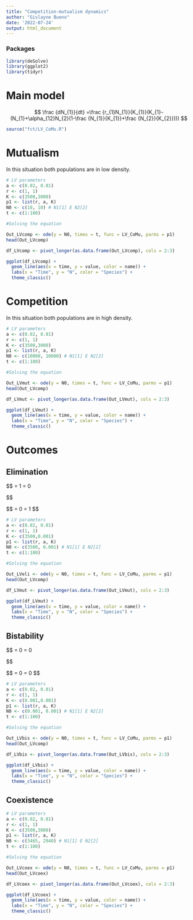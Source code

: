 ```yaml
---
title: "Competition-mutualism dynamics"
author: "Gislayne Bueno"
date: '2022-07-24'
output: html_document
---
```


### Packages

```r

library(deSolve)
library(ggplot2) 
library(tidyr)

```

# Main model

$$
\frac {dN_{1}}{dt} =\frac {r_{1}N_{1}}{K_{1}}(K_{1}-(N_{1}+\alpha_{12}N_{2}(1-\frac {N_{1}}{K_{1}}+\frac {N_{2}}{K_{2}})))
$$

```r
source("fct/LV_CoMu.R")
```

# Mutualism

In this situation both populations are in low density.

```r
# LV parameters
a <- c(0.02, 0.01)
r <- c(1, 1)
K <- c(3500,3000)
p1 <- list(r, a, K)
N0 <- c(10, 10) # N1[1] E N2[2]
t <- c(1:100)
```

```r
#Solving the equation

Out_LVcomp <- ode(y = N0, times = t, func = LV_CoMu, parms = p1)
head(Out_LVcomp)

```

```r
df_LVcomp <- pivot_longer(as.data.frame(Out_LVcomp), cols = 2:3)
```

```r
ggplot(df_LVcomp) +
  geom_line(aes(x = time, y = value, color = name)) +
  labs(x = "Time", y = "N", color = "Species") +
  theme_classic()
```

# Competition

In this situation both populations are in high density.

```r
# LV parameters
a <- c(0.02, 0.01)
r <- c(1, 1)
K <- c(3500,3000)
p1 <- list(r, a, K)
N0 <- c(10000, 10000) # N1[1] E N2[2]
t <- c(1:100)
```

```r
#Solving the equation

Out_LVmut <- ode(y = N0, times = t, func = LV_CoMu, parms = p1)
head(Out_LVcomp)

```

```r
df_LVmut <- pivot_longer(as.data.frame(Out_LVmut), cols = 2:3)
```

```r
ggplot(df_LVmut) +
  geom_line(aes(x = time, y = value, color = name)) +
  labs(x = "Time", y = "N", color = "Species") +
  theme_classic()
```

# Outcomes

## Elimination

\$\$ \frac{N_{1}}{K_{1}} = 1 \frac{N_{1}}{K_{1}} = 0

$$
 
 $$ \frac{N_{1}}{K_{1}} = 0 \frac{N_{1}}{K_{1}} = 1 \$\$

```r
# LV parameters
a <- c(0.02, 0.01)
r <- c(1, 1)
K <- c(3500,0.001)
p1 <- list(r, a, K)
N0 <- c(3500, 0.001) # N1[1] E N2[2]
t <- c(1:100)
```

```r
#Solving the equation

Out_LVeli <- ode(y = N0, times = t, func = LV_CoMu, parms = p1)
head(Out_LVcomp)

```

```r
df_LVmut <- pivot_longer(as.data.frame(Out_LVmut), cols = 2:3)
```

```r
ggplot(df_LVmut) +
  geom_line(aes(x = time, y = value, color = name)) +
  labs(x = "Time", y = "N", color = "Species") +
  theme_classic()
```

## Bistability

\$\$ \frac{N_{1}}{K_{1}} = 0 \frac{N_{1}}{K_{1}} = 0

$$
 
 $$ \frac{N_{1}}{K_{1}} = 0 \frac{N_{1}}{K_{1}} = 0 \$\$

```r
# LV parameters
a <- c(0.02, 0.01)
r <- c(1, 1)
K <- c(0.001,0.001)
p1 <- list(r, a, K)
N0 <- c(0.001, 0.001) # N1[1] E N2[2]
t <- c(1:100)
```

```r
#Solving the equation

Out_LVbis <- ode(y = N0, times = t, func = LV_CoMu, parms = p1)
head(Out_LVcomp)

```

```r
df_LVbis <- pivot_longer(as.data.frame(Out_LVbis), cols = 2:3)
```

```r
ggplot(df_LVbis) +
  geom_line(aes(x = time, y = value, color = name)) +
  labs(x = "Time", y = "N", color = "Species") +
  theme_classic()
```

## Coexistence

```r
# LV parameters
a <- c(0.02, 0.01)
r <- c(1, 1)
K <- c(3500,3000)
p1 <- list(r, a, K)
N0 <- c(3465, 2940) # N1[1] E N2[2]
t <- c(1:100)
```

```r
#Solving the equation

Out_LVcoex <- ode(y = N0, times = t, func = LV_CoMu, parms = p1)
head(Out_LVcoex)

```

```r
df_LVcoex <- pivot_longer(as.data.frame(Out_LVcoex), cols = 2:3)
```

```r
ggplot(df_LVcoex) +
  geom_line(aes(x = time, y = value, color = name)) +
  labs(x = "Time", y = "N", color = "Species") +
  theme_classic()
```
